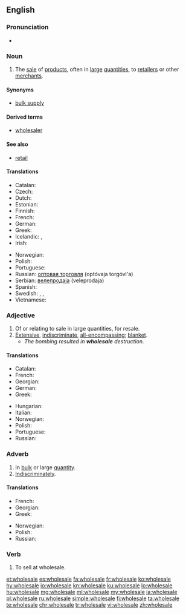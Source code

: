 ==English==
{{wikipedia}}

===Pronunciation===
* {{audio|en-us-wholesale.ogg|Audio (US)|lang=en}}

===Noun===
{{en-noun}}

# The [[sale]] of [[product]]s, often in [[large]] [[quantities]], to [[retailer]]s or other [[merchant]]s.

====Synonyms====
* [[bulk supply]]

====Derived terms====
* [[wholesaler]]

====See also====
* [[retail]]

====Translations====
{{trans-top|sale of products, often in large quantities, to retailers or other merchants}}
* Catalan: {{t+|ca|a l'engròs}}
* Czech: {{t|cs|velkoobchod|m}}
* Dutch: {{t+|nl|groothandel|m}}
* Estonian: {{t|et|hulgimüük}}
* Finnish: {{t+|fi|tukkukauppa}}
* French: {{t|fr|vente en gros|f}}
* German: {{t|de|Großhandel|m}}
* Greek: {{t+|el|χονδρική|sc=Grek}}
* Icelandic: {{t+|is|heildsala|f}}, {{t|is|heildverslun|f}}
* Irish: {{t|ga|mórdhíol|m}}
{{trans-mid}}
* Norwegian: {{t|no|engroshandel|m}}
* Polish: {{t+|pl|hurt|m}}
* Portuguese: {{t+|pt|atacado|m}}
* Russian: [[оптовая торговля]] (optóvaja torgóvl'a) {{g|f}}
* Serbian: [[велепродаја]] (veleprodaja) {{g|f}}
* Spanish: {{t|es|venta al por mayor|f}}
* Swedish: {{t|sv|partihandel|c}}, {{t|sv|grossistverksamhet|c}}, {{t+|sv|grosshandel|c}}
* Vietnamese: {{t-needed|vi}}
{{trans-bottom}}

===Adjective===
{{en-adj}}

# Of or relating to sale in large quantities, for resale.
# [[extensive|Extensive]], [[indiscriminate]], [[all-encompassing]]; [[blanket]].
#* ''The bombing resulted in '''wholesale''' destruction.''

====Translations====
{{trans-top|in bulk or large quantity}}
* Catalan: {{t+|ca|a l'engròs}}
* French: {{t|fr|de gros}}
* Georgian: {{t|ka|საბითუმო|sc=Geor}}
* German: {{t|de|Großhandel|alt=Großhandels-}}
* Greek: {{t+|el|χονδρικός|sc=Grek}}
{{trans-mid}}
* Hungarian: {{t+|hu|nagybani}}
* Italian: {{t|it|all'ingrosso}}
* Norwegian: {{t|no|en gros|p}}
* Polish: {{t|pl|hurtowy|m}}
* Portuguese: {{t+|pt|atacado}}
* Russian: {{t+|ru|оптовый|tr=optóvyj}}
{{trans-bottom}}

===Adverb===
{{en-adv}}

# In [[bulk]] or large [[quantity]].
# [[indiscriminately|Indiscriminately]].

====Translations====
{{trans-top|in bulk or large quantity}}
* French: {{t+|fr|en gros}}
* Georgian: {{t|ka|ბითუმად|sc=Geor}}
* Greek: {{t+|el|χονδρικά|sc=Grek}}
{{trans-mid}}
* Norwegian: {{t|no|en gros|p}}
* Polish: {{t|pl|hurtowo}}
* Russian: {{t+|ru|оптом|tr=óptom}}
{{trans-bottom}}

===Verb===
{{en-verb|wholesal}}

# To sell at wholesale.
{{rfquote|lang=en}}

[[et:wholesale]]
[[es:wholesale]]
[[fa:wholesale]]
[[fr:wholesale]]
[[ko:wholesale]]
[[hy:wholesale]]
[[io:wholesale]]
[[kn:wholesale]]
[[ku:wholesale]]
[[lo:wholesale]]
[[hu:wholesale]]
[[mg:wholesale]]
[[ml:wholesale]]
[[my:wholesale]]
[[ja:wholesale]]
[[pl:wholesale]]
[[ru:wholesale]]
[[simple:wholesale]]
[[fi:wholesale]]
[[ta:wholesale]]
[[te:wholesale]]
[[chr:wholesale]]
[[tr:wholesale]]
[[vi:wholesale]]
[[zh:wholesale]]